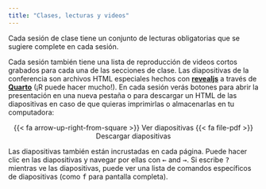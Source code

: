 ```yaml
---
title: "Clases, lecturas y videos"
---
```


Cada sesión de clase tiene un conjunto de lecturas obligatorias que se sugiere complete en cada sesión. 

Cada sesión también tiene una lista de reproducción de videos cortos grabados para cada una de las secciones de clase. Las diapositivas de la conferencia son archivos HTML especiales hechos con [**revealjs**](https://revealjs.com/) a través de [**Quarto**](https://quarto.org/docs/presentations/revealjs/) (¡R puede hacer mucho!). En cada sesión verás botones para abrir la presentación en una nueva pestaña o para descargar un HTML de las diapositivas en caso de que quieras imprimirlas o almacenarlas en tu computadora:


<p class="buttons" style="text-align:center;"><span class="btn btn-danger">{{< fa arrow-up-right-from-square >}} Ver diapositivas</span> <span class="btn btn-danger">{{< fa file-pdf >}} Descargar diapositivas</span></p>

Las diapositivas también están incrustadas en cada página. Puede hacer clic en las diapositivas y navegar por ellas con <kbd>←</kbd> and <kbd>→</kbd>. Si escribe <kbd>?</kbd> mientras ve las diapositivas, puede ver una lista de comandos específicos de diapositivas (como <kbd>f</kbd> para pantalla completa).
